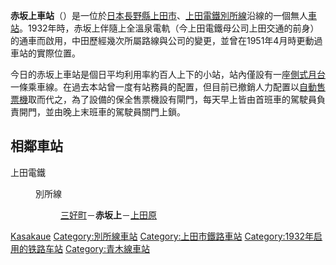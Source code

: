 {{NoteTA|1 = zh:赤坂上站; zh-cn:赤坂上站; zh-tw:赤坂上車站; zh-hk:赤坂上站; }}
{{日本車站資訊
|公司色 = navy
|文字色 = 
|站名 = 赤坂上車站
|圖片 = UK-Akasakaue Station-gate.jpg|right
|pxl = 
|圖片說明 = 緊鄰[[平交道|平交道]]的赤坂上車站入口。
|日文原名 = 赤坂上
|平假名 =  あかさかうえ
|羅馬拼音 = Akasakaue
|車站編號 = BE04
|電報略號 = 
|所屬公司 = [[上田交通|上田電鐵]]
|停站路線數 = 
|所屬路線 = [[別所線|別所線]]
|距離 = 2.2
|起點站 = [[上田車站|上田]]
|前一站 = [[三好町車站|三好町]]
|前一站距離 = 0.7
|後一站 = [[上田原車站|上田原]]
|後一站距離 = 0.7
|所在地 =  [[長野縣|長野縣]][[上田市|上田市]]大字上田原<br>字一之口（{{lang|ja|一ノ口}}）875-7
|車站構造 = [[地面車站|地面車站]]
|月台配置 = 1面1線
|啟用年月日 = 1932年
|廢站年月日 = 
|乘客人數 = 104
|上下車人次 = 
|統計年度 = 2013年
|轉車 =  
|備註 =  
|全寬備註 = 
}}
'''赤坂上車站'''（{{jpn|j=赤坂上駅|hg=あかさかうええき|rm=Akasakaue eki|f=y}}）是一位於[[日本|日本]][[長野縣|長野縣]][[上田市|上田市]]、[[上田交通|上田電鐵]][[別所線|別所線]]沿線的一個無人[[鐵路車站|車站]]。1932年時，赤坂上伴隨上全溫泉電軌（今上田電鐵母公司上田交通的前身）{{link-ja|青木線|上田温泉電軌青木線}}的通車而啟用，中田歷經幾次所屬路線與公司的變更，並曾在1951年4月時更動過車站的實際位置。

今日的赤坂上車站是個日平均利用率約百人上下的小站，站內僅設有一座[[側式月台|側式月台]]一條乘車線。在過去本站曾一度有站務員的配置，但目前已撤銷人力配置以[[自動售票機|自動售票機]]取而代之，為了設備的保全售票機設有閘門，每天早上皆由首班車的駕駛員負責開門，並由晚上末班車的駕駛員關門上鎖。
== 相鄰車站 ==
; 上田電鐵
: {{Color|navy|■}}別所線
:: [[三好町站|三好町]]－'''赤坂上'''－[[上田原站|上田原]]
{{Japan-rail-stub}}
{{coord|36|23|29.08|N|138|13|39.16|E|type:railwaystation_region:JP-20|display=title}}
{{別所線}}
{{DEFAULTSORT:Akasakaue-Eki}}
[[Category:日本鐵路車站_A|Kasakaue]]
[[Category:別所線車站|Category:別所線車站]]
[[Category:上田市鐵路車站|Category:上田市鐵路車站]]
[[Category:1932年启用的铁路车站|Category:1932年启用的铁路车站]]
[[Category:青木線車站|Category:青木線車站]]
